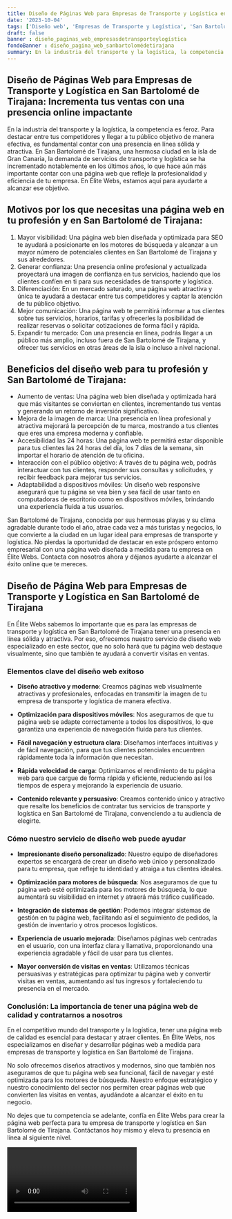 ```yaml
---
title: Diseño de Páginas Web para Empresas de Transporte y Logística en San Bartolomé de Tirajana
date: '2023-10-04'
tags: ['Diseño web', 'Empresas de Transporte y Logística', 'San Bartolomé de Tirajana']
draft: false
banner : diseño_paginas_web_empresasdetransporteylogística
fondoBanner : diseño_pagina_web_sanbartolomédetirajana
summary: En la industria del transporte y la logística, la competencia es feroz. Para destacar entre tus competidores y llegar a tu público objetivo de manera efectiva, es fundamental contar con una presencia en línea sólida y atractiva. En San Bartolomé de Tirajana, una hermosa ciudad en la isla de Gran Canaria, la demanda de servicios de transporte y logística se ha incrementado notablemente en los últimos años, lo que hace aún más importante contar con una página web que refleje la profesionalidad y eficiencia de tu empresa. En Élite Webs, estamos aquí para ayudarte a alcanzar ese objetivo.
---
```


## Diseño de Páginas Web para Empresas de Transporte y Logística en San Bartolomé de Tirajana: Incrementa tus ventas con una presencia online impactante

En la industria del transporte y la logística, la competencia es feroz. Para destacar entre tus competidores y llegar a tu público objetivo de manera efectiva, es fundamental contar con una presencia en línea sólida y atractiva. En San Bartolomé de Tirajana, una hermosa ciudad en la isla de Gran Canaria, la demanda de servicios de transporte y logística se ha incrementado notablemente en los últimos años, lo que hace aún más importante contar con una página web que refleje la profesionalidad y eficiencia de tu empresa. En Élite Webs, estamos aquí para ayudarte a alcanzar ese objetivo.

## Motivos por los que necesitas una página web en tu profesión y en San Bartolomé de Tirajana:

1. Mayor visibilidad: Una página web bien diseñada y optimizada para SEO te ayudará a posicionarte en los motores de búsqueda y alcanzar a un mayor número de potenciales clientes en San Bartolomé de Tirajana y sus alrededores.
2. Generar confianza: Una presencia online profesional y actualizada proyectará una imagen de confianza en tus servicios, haciendo que los clientes confíen en ti para sus necesidades de transporte y logística.
3. Diferenciación: En un mercado saturado, una página web atractiva y única te ayudará a destacar entre tus competidores y captar la atención de tu público objetivo.
4. Mejor comunicación: Una página web te permitirá informar a tus clientes sobre tus servicios, horarios, tarifas y ofrecerles la posibilidad de realizar reservas o solicitar cotizaciones de forma fácil y rápida.
5. Expandir tu mercado: Con una presencia en línea, podrás llegar a un público más amplio, incluso fuera de San Bartolomé de Tirajana, y ofrecer tus servicios en otras áreas de la isla o incluso a nivel nacional.

## Beneficios del diseño web para tu profesión y San Bartolomé de Tirajana:

- Aumento de ventas: Una página web bien diseñada y optimizada hará que más visitantes se conviertan en clientes, incrementando tus ventas y generando un retorno de inversión significativo.
- Mejora de la imagen de marca: Una presencia en línea profesional y atractiva mejorará la percepción de tu marca, mostrando a tus clientes que eres una empresa moderna y confiable.
- Accesibilidad las 24 horas: Una página web te permitirá estar disponible para tus clientes las 24 horas del día, los 7 días de la semana, sin importar el horario de atención de tu oficina.
- Interacción con el público objetivo: A través de tu página web, podrás interactuar con tus clientes, responder sus consultas y solicitudes, y recibir feedback para mejorar tus servicios.
- Adaptabilidad a dispositivos móviles: Un diseño web responsive asegurará que tu página se vea bien y sea fácil de usar tanto en computadoras de escritorio como en dispositivos móviles, brindando una experiencia fluida a tus usuarios.

San Bartolomé de Tirajana, conocida por sus hermosas playas y su clima agradable durante todo el año, atrae cada vez a más turistas y negocios, lo que convierte a la ciudad en un lugar ideal para empresas de transporte y logística. No pierdas la oportunidad de destacar en este próspero entorno empresarial con una página web diseñada a medida para tu empresa en Élite Webs. Contacta con nosotros ahora y déjanos ayudarte a alcanzar el éxito online que te mereces.

<GifSeo />

<Cta />

## Diseño de Página Web para Empresas de Transporte y Logística en San Bartolomé de Tirajana

En Élite Webs sabemos lo importante que es para las empresas de transporte y logística en San Bartolomé de Tirajana tener una presencia en línea sólida y atractiva. Por eso, ofrecemos nuestro servicio de diseño web especializado en este sector, que no solo hará que tu página web destaque visualmente, sino que también te ayudará a convertir visitas en ventas.

### Elementos clave del diseño web exitoso

- **Diseño atractivo y moderno**: Creamos páginas web visualmente atractivas y profesionales, enfocadas en transmitir la imagen de tu empresa de transporte y logística de manera efectiva.

- **Optimización para dispositivos móviles**: Nos aseguramos de que tu página web se adapte correctamente a todos los dispositivos, lo que garantiza una experiencia de navegación fluida para tus clientes.

- **Fácil navegación y estructura clara**: Diseñamos interfaces intuitivas y de fácil navegación, para que tus clientes potenciales encuentren rápidamente toda la información que necesitan.

- **Rápida velocidad de carga**: Optimizamos el rendimiento de tu página web para que cargue de forma rápida y eficiente, reduciendo así los tiempos de espera y mejorando la experiencia de usuario.

- **Contenido relevante y persuasivo**: Creamos contenido único y atractivo que resalte los beneficios de contratar tus servicios de transporte y logística en San Bartolomé de Tirajana, convenciendo a tu audiencia de elegirte.

### Cómo nuestro servicio de diseño web puede ayudar

- **Impresionante diseño personalizado**: Nuestro equipo de diseñadores expertos se encargará de crear un diseño web único y personalizado para tu empresa, que refleje tu identidad y atraiga a tus clientes ideales.

- **Optimización para motores de búsqueda**: Nos aseguramos de que tu página web esté optimizada para los motores de búsqueda, lo que aumentará su visibilidad en internet y atraerá más tráfico cualificado.

- **Integración de sistemas de gestión**: Podemos integrar sistemas de gestión en tu página web, facilitando así el seguimiento de pedidos, la gestión de inventario y otros procesos logísticos.

- **Experiencia de usuario mejorada**: Diseñamos páginas web centradas en el usuario, con una interfaz clara y llamativa, proporcionando una experiencia agradable y fácil de usar para tus clientes.

- **Mayor conversión de visitas en ventas**: Utilizamos técnicas persuasivas y estratégicas para optimizar tu página web y convertir visitas en ventas, aumentando así tus ingresos y fortaleciendo tu presencia en el mercado.

### Conclusión: La importancia de tener una página web de calidad y contratarnos a nosotros

En el competitivo mundo del transporte y la logística, tener una página web de calidad es esencial para destacar y atraer clientes. En Élite Webs, nos especializamos en diseñar y desarrollar páginas web a medida para empresas de transporte y logística en San Bartolomé de Tirajana.

No solo ofrecemos diseños atractivos y modernos, sino que también nos aseguramos de que tu página web sea funcional, fácil de navegar y esté optimizada para los motores de búsqueda. Nuestro enfoque estratégico y nuestro conocimiento del sector nos permiten crear páginas web que convierten las visitas en ventas, ayudándote a alcanzar el éxito en tu negocio.

No dejes que tu competencia se adelante, confía en Élite Webs para crear la página web perfecta para tu empresa de transporte y logística en San Bartolomé de Tirajana. Contáctanos hoy mismo y eleva tu presencia en línea al siguiente nivel.

<Video />

<CtaBot job='Empresas de Transporte y Logística' city='San Bartolomé de Tirajana'/>

<Gmaps query='San Bartolomé de Tirajana+españa+maps' />